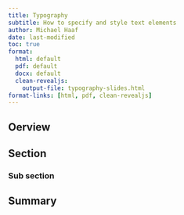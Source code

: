 ```yaml
---
title: Typography
subtitle: How to specify and style text elements
author: Michael Haaf
date: last-modified
toc: true
format: 
  html: default
  pdf: default
  docx: default
  clean-revealjs: 
    output-file: typography-slides.html
format-links: [html, pdf, clean-revealjs]
---
```


## Oerview

## Section

### Sub section

## Summary
